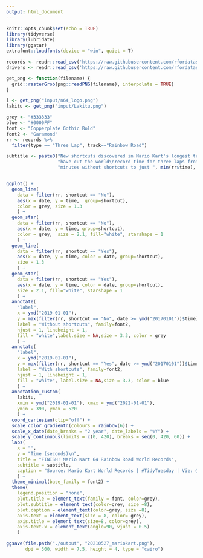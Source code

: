 ```yaml
---
output: html_document
---
```


```r
knitr::opts_chunk$set(echo = TRUE)
library(tidyverse)
library(lubridate)
library(ggstar)
extrafont::loadfonts(device = "win", quiet = T)

records <- readr::read_csv('https://raw.githubusercontent.com/rfordatascience/tidytuesday/master/data/2021/2021-05-25/records.csv')
drivers <- readr::read_csv('https://raw.githubusercontent.com/rfordatascience/tidytuesday/master/data/2021/2021-05-25/drivers.csv')
```

```r
get_png <- function(filename) {
  grid::rasterGrob(png::readPNG(filename), interpolate = TRUE)
}

l <- get_png("input/n64_logo.png")
lakitu <- get_png("input/Lakitu.png")
```

```r
grey <- "#333333"
blue <- "#0000FF"
font <- "Copperplate Gothic Bold"
font2 <- "Garamond"
rr <- records %>%
  filter(type == "Three Lap", track=="Rainbow Road") 

subtitle <- paste0("New shortcuts discovered in Mario Kart's longest track, Rainbow Road, ", 
                   "have cut the world\nrecord time for three laps from nearly 6 ", 
                   "minutes without shortcuts to just ", min(rr$time), " seconds.")


ggplot() + 
  geom_line(
    data = filter(rr, shortcut == "No"), 
    aes(x = date, y = time,  group=shortcut), 
    color = grey, size = 1.3
    ) + 
  geom_star(
    data = filter(rr, shortcut == "No"), 
    aes(x = date, y = time, group=shortcut), 
    color = grey,  size = 2.1, fill="white", starshape = 1
    ) +
  geom_line(
    data = filter(rr, shortcut == "Yes"), 
    aes(x = date, y = time, color = date, group=shortcut), 
    size = 1.3
    ) + 
  geom_star(
    data = filter(rr, shortcut == "Yes"), 
    aes(x = date, y = time, color = date, group=shortcut), 
    size = 2.1, fill="white", starshape = 1
    ) +
  annotate(
    "label", 
    x = ymd("2019-01-01"), 
    y = max(filter(rr, shortcut == "No", date >= ymd("20170101"))$time) + 25, 
    label = "Without shortcuts", family=font2,
    hjust = 1, lineheight = 1, 
    fill = "white",label.size = NA,size = 3.3, color = grey
    ) + 
  annotate(
    "label", 
    x = ymd("2019-01-01"), 
    y = max(filter(rr, shortcut == "Yes", date >= ymd("20170101"))$time) + 25, 
    label = "With shortcuts", family=font2,
    hjust = 1, lineheight = 1, 
    fill = "white", label.size = NA,size = 3.3, color = blue
    ) + 
  annotation_custom(
    lakitu, 
    xmin = ymd("2019-01-01"), xmax = ymd("2022-01-01"), 
    ymin = 390, ymax = 520
    ) + 
  coord_cartesian(clip="off") + 
  scale_color_gradientn(colours = rainbow(6)) +
  scale_x_date(date_breaks = "2 year", date_labels = "%Y") +
  scale_y_continuous(limits = c(0, 420), breaks = seq(0, 420, 60)) + 
  labs(
    x = "", 
    y = "Time (seconds)\n",
    title = "FINISH! Mario Kart 64 Rainbow Road World Records", 
    subtitle = subtitle, 
    caption = "Source: Mario Kart World Records | #TidyTuesday | Viz: @marisalyn"
    ) + 
  theme_minimal(base_family = font2) + 
  theme(
    legend.position = "none", 
    plot.title = element_text(family = font, color=grey), 
    plot.subtitle = element_text(color=grey, size =8), 
    plot.caption = element_text(color=grey, size =8), 
    axis.text = element_text(size = 8, color= grey), 
    axis.title = element_text(size=8, color=grey),
    axis.text.x = element_text(angle=90, vjust = 0.5)
    )

ggsave(file.path("./output", "20210527_mariokart.png"), 
       dpi = 300, width = 7.5, height = 4, type = "cairo")
```

